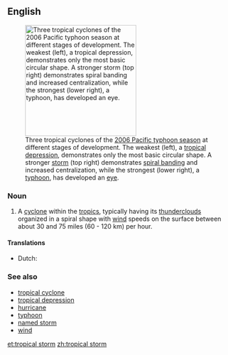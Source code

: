 {{also|tropical-storm}}
==English==
{{wikipedia}}
[[File:Typhoon saomai 060807.jpg|thumb|right|250px|Three tropical cyclones of the [[2006 Pacific typhoon season]] at different stages of development. The weakest (left), a [[tropical depression]], demonstrates only the most basic circular shape. A stronger [[tropical storm|storm]] (top right) demonstrates [[rainbands|spiral banding]] and increased centralization, while the strongest (lower right), a [[typhoon]], has developed an [[eye (cyclone)|eye]].]]
===Noun===
{{en-noun}}

# A [[cyclone]] within the [[tropics]], typically having its [[thundercloud]]s organized in a spiral shape with [[wind]] speeds on the surface between about 30 and 75 miles (60 - 120 km) per hour.
====Translations====
{{trans-top}}
{{trans-mid}}
* Dutch: {{t|nl|tropische storm|m}}
{{trans-bottom}}
===See also===
* [[tropical cyclone]]
*[[tropical depression]]
* [[hurricane]]
*[[typhoon]]
*[[named storm]]
* [[wind]]

[[et:tropical storm]]
[[zh:tropical storm]]